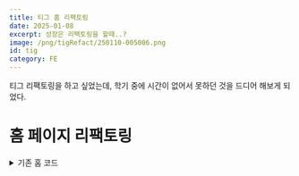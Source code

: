 ```yaml
---
title: 티그 홈 리팩토링
date: 2025-01-08
excerpt: 성장은 리팩토링을 할때..?
image: /png/tigRefact/250110-005006.png
id: tig
category: FE
---
```


티그 리팩토링을 하고 싶었는데, 학기 중에 시간이 없어서 못하던 것을 드디어 해보게 되었다.

# 홈 페이지 리팩토링

<details>
  <summary>기존 홈 코드</summary>
  <div markdown="1">
```tsx
'use client';
...

const bannerArray: React.FunctionComponent<React.SVGProps<SVGSVGElement>>[] = [
HomeBannerSVG1,
HomeBannerSVG2,
HomeBannerSVG3,
HomeBannerSVG4,
HomeBannerSVG5,
];

const bannerLinkArray = [
'https://tigleisure.com/',
'https://longing-scallop-dfd.notion.site/3-000-2a2677fd096047a8b715219db39cd15d?pvs=4',
'https://longing-scallop-dfd.notion.site/10-000-5-87053ece85e2448e9744d89465dbffde?pvs=4',
'https://longing-scallop-dfd.notion.site/10-000-5-87053ece85e2448e9744d89465dbffde?pvs=4',
'https://longing-scallop-dfd.notion.site/3-000-won-discount-coupon-policy-74d16e4cb53c4c90bac604ebd03599b4?pvs=4',
];

export default function Home() {
  return (
    <Suspense fallback={<TigLoadingPage />}>
      <HomeContent />
    </Suspense>
  );
}

function HomeContent() {
const [currentBanner, setCurrentBanner] = useState(0);
const [isBannerClicked, setIsBannerClicked] = useState(false);
const router = useRouter();
const CurrentBannerSVG = bannerArray[currentBanner];

const nextBanner = () => {
setCurrentBanner((prev) => (prev + 1) % bannerArray.length);
};

const prevBanner = () => {
setCurrentBanner(
(prev) => (prev - 1 + bannerArray.length) % bannerArray.length
);
};

useEffect(() => {
let timer: string | number | NodeJS.Timeout | undefined;
if (!isBannerClicked) {
timer = setInterval(nextBanner, 3000);
} else {
clearInterval(timer);
}

    return () => clearInterval(timer);

}, [isBannerClicked]);
const MAINARRAY = mainArray;
const { clubCards, recommendClubCards, isSuccess } = useGeolocation();
const [isVisible, setIsVisible] = useState(true);
const [lastScrollY, setLastScrollY] = useState(0);

useEffect(() => {
if (typeof window === 'undefined') return;

    const controlNavbar = () => {
      const currentScrollY = document.documentElement.scrollTop;
      console.log(currentScrollY);
      if (currentScrollY > lastScrollY) {
        setIsVisible(false);
      } else {
        setIsVisible(true);
      }
      setLastScrollY(currentScrollY);
    };

    window.addEventListener('scroll', controlNavbar);

    return () => {
      window.removeEventListener('scroll', controlNavbar);
    };

}, [lastScrollY]);

return (

<main className="w-full flex flex-col pb-[40px] bg-white">
  <SearchHeader isHomeOrResultPage className="sticky" />
  <Tabs
    tabArray={MAINARRAY}
    from="home"
    className={`stickytransition-transform duration-300 ease-in-out z-[9] top-[58px] ${
      isVisible ? 'translate-y-0' : '-translate-y-300'
    }`}
  />
  {!isSuccess && <TigLoadingPage />}
  {isSuccess && (
    <>
      <div
        className="relative w-full max-w-[640px] mb-5 cursor-pointer"
        onMouseDown={() => setIsBannerClicked(true)}
        onMouseUp={() => setIsBannerClicked(false)}
        onMouseLeave={() => setIsBannerClicked(false)}
        onClick={() => {
          router.push(bannerLinkArray[currentBanner]);
        }}
      >
        <CurrentBannerSVG className="w-full h-auto" />
        <div className="absolute bottom-[14px] right-5 bg-black bg-opacity-50 text-white px-2 py-1 rounded  caption4">
          {currentBanner + 1}&nbsp;&nbsp;|&nbsp;&nbsp;{bannerArray.length}
        </div>
      </div>
      <UIList />
      {clubCards.length !== 0 && (
        <HomeCardList
          title="근처에서 즐길 수 있는 스포츠예요"
          Card={clubCards}
        />
      )}
      <HomeCardList title="이런 스포츠 어때요?" Card={recommendClubCards} />
      <Footer />
    </>
  )}
</main>
); }

````
  </div>
</details>

기존의 코드... 사실 리팩토링을 한 번도 안한 것은 아니기 때문에 API 호출하는 부분은 어느정도 빼놨지만, 새로운 기능들이 추가되면서 정신없어졌다. 좀 심할정도..

<br /> 리팩토링을 시작하기 전에 전체 틀을 바꾸고 싶었다.

`Next.js`를 사용하면 만들었지만, 대부분의 컴포넌트에 `use client`를 사용하여 넥스트를 사용하는 이유가 없어지고 있다는 느낌을 많이 받았다.
유저와의 상호작용이 많이 필요하고, 로그인/비로그인 유저를 구분하기 위해 어쩔 수 없다고 합리화 하고 있었지만 변명뿐이라는 생각을 항상 했었다.

## 로그인 / 비로그인 유저 구분

토큰을 사용해 구분해야 하는데, `http-only` 속성이 부여된 쿠키는 까보지 못한다는 생각때문에 AT는 헤더로 옮겨와 로컬스토리지에 심어두는 방식을 이용했지만
이 방법은 `XSS`공격에 위험요인이 될 수 있다고 생각했다.

이를 위해 RSC와 middleware를 사용했다. CC는 클라이언트 단이기 때문에 `http-only`속성이 부여된 쿠키는 읽어볼 수 없지만 RSC는 서버단이기 때문에 읽을 수 있었다.

쿠키에서 토큰을 읽을 수 있다면 로그인/비로그인 유저구분을 정상적으로 할 수 있고 플러스알파로 성능향상, 보안강화의 이점이 있었기 때문에 적용했다.

## 선언형 컴포넌트

또한 `Suspense`를 사용하지 않았기 때문에 명령형 컴포넌트로 만들었는데 이는 가독성을 많이 해친다고 생각해서 선언형으로 바꾸고 싶었다.
이를 위해선 먼저 바꿔야할 부분들이 있었다.

### 기존 로직 변경

먼저 우리 `home`의 API는 나의 위,경도를 사용한다. MVP를 만들었을때 내 정보를 쏘니깐 이건 `POST`메서드를 사용해야지 하고 `POST`로 만들었지만, 이렇게 하면 `suspense`를 적용할 수 없다. 그리고 `POST`요청은 DB의 데이터가 변경될 때 사용하는 것이 맞으므로 메서드 사용이 잘못된 부분도 있었다.

현재 `tanstack query`에서는 `useMutate`에서는 suspense 관련 기능을 사용할 수 없었고 `useSuspenseQuery`, 즉 `GET`요청을 사용한 경우에만 이를 이용할 수 있었다. 이를 위해 백엔드와 함께 메서드를 변경했다.

<br/ >이제 서버에서 토큰을 확인해 로그인여부를 구분할 수 있으므로 필요한 API를 구분해 불러왔다. 이렇게 함으로써 스트리밍도 적용할 수 있게 되었다. 홈 배너, 카테고리등은 SSR를 통해 구현할 수 있기 때문에 적용해줬다.

### 커스텀 훅 구현

####  useScroll()훅 구현
  실질적으로 스크롤 관련해서 필요한 상태는 `isVisible`이다. 커스텀훅을 만들고 이 값만 받아오도록 수정했다.
####  컴포넌트 화
  홈 배너는 아예 다른 구역이기 때문에 컴포넌트화 했고, 구분할 수 있는 부분들은 구분해줬다.
####  useLocation()훅 리팩토링
  코드 내부에서 위치를 받아오는 로직이 있었는데, 이 훅 역시 분리해줘서 가독성을 높여줬다.

# 리팩토링 후
```ts
//page.tsx(RSC)
export default function Home() {
  const isLogin = cookies().get('accessToken') !== undefined;

  return (
    <main className="w-full flex flex-col pb-[40px] bg-white shadow-mainShadow">
      <HomeContent isLogin={isLogin}>
        <HomeBanner />
        <UIList />
      </HomeContent>
    </main>
  );
}
```

```ts
//homeContent.tsx(CC)
export default function HomeContent({
  isLogin,
  children,
}: {
  isLogin: boolean;
  children: React.ReactNode;
}) {
  const MAINARRAY = mainArray;
  const { clubCards, recommendClubCards } = useGeolocation(isLogin);
  const { isVisible } = useScroll();

  return (
    <>
      <SearchHeader isHomeOrResultPage className="sticky" />
      <Tabs
        tabArray={MAINARRAY}
        from="home"
        className={`stickytransition-transform duration-300 ease-in-out z-[9] top-[58px] ${
          isVisible ? 'translate-y-0' : '-translate-y-300'
        }`}
      />
      {children}
      <HomeCardList title="근처에서 즐길 수 있는 스포츠예요" Card={clubCards} />
      <HomeCardList title="이런 스포츠 어때요?" Card={recommendClubCards} />
      <Footer />
    </>
  );
}
```

훨씬 깔끔해졌다.

선언형 컴포넌트를 사용함으로써 분기처리를 할 필요가 없어졌고, 커스텀 훅을 분리하여 필요한 상태만 가져와 사용하여 가독성이 좋아졌다. 또한 컴포넌트로 분리함으로써 무슨 역할을 하는지 알기 쉬워졌다.

SSR 및 스트리밍을 적용해서 `pre-rendering`이 가능한 부분은 미리 렌더링 해주고, 부분적으로 `Suspense`를 걸어 UX를 향상시켰다.

<br />
### 기존 홈 로딩
<img
  src="/png/tig/250127-181651.png"
  alt="기존홈로딩"
  width={200}
  height={300}
/>
<br />
### 현재 홈 로딩
<img
  src="/png/tig/250127-181728.png"
  alt="기존홈로딩"
  width={200}
  height={300}
/>

<br />

# 폰트 개선

```css
@font-face {
  font-family: 'Pretendard';
  src: url('../styles/fonts/Pretendard-Bold.otf') format('opentype');
  font-weight: bold;
  font-style: normal;
}

@font-face {
  font-family: 'Pretendard';
  src: url('../styles/fonts/Pretendard-SemiBold.otf') format('opentype');
  font-weight: 600;
  font-style: normal;
}

@font-face {
  font-family: 'Pretendard';
  src: url('../styles/fonts/Pretendard-Medium.otf') format('opentype');
  font-weight: 500;
  font-style: normal;
}

@font-face {
  font-family: 'Pretendard';
  src: url('../styles/fonts/Pretendard-Regular.otf') format('opentype');
  font-weight: normal;
  font-style: normal;
}

* {
  ...
  font-family: Pretendard, 'Pretendard Variable', -apple-system,
    BlinkMacSystemFont, system-ui, Roboto, 'Helvetica Neue', 'Segoe UI',
    'Apple SD Gothic Neo', 'Noto Sans KR', 'Malgun Gothic', 'Apple Color Emoji',
    'Segoe UI Emoji', 'Segoe UI Symbol', sans-serif;
}
```

![250127-183217](/png/tig/250127-183217.png)
`otf`방식을 사용하고 있었다. 이 방식을 채택했던 이유는 이렇게 해야 모바일 환경에서도 깨지지 않는다고 생각했기 떄문이다.

하지만 이 방식은 네트워크상 시간소요가 과하게 되었고, 무엇보다 SSR를 적용을 하니 깜빡임현상이 일어났다.

<br />
`otf`는 OpenType Font의 약자로 일반폰트형식이지만 웹 환경 최적화가 이루어져있지 않기
때문에 용량이 크고 로딩하는데 시간이 오래걸렸다. 그래서 이를 `woff`, Web Open Font
Format으로 변경해줬다.

```css
* {
  box-sizing: border-box;
  font-size: 16px;
  padding: 0;
  margin: 0;
  font-family: 'Pretendard Variable', -apple-system, BlinkMacSystemFont, system-ui,
    Roboto, 'Helvetica Neue', 'Segoe UI', 'Apple SD Gothic Neo', 'Noto Sans KR',
    'Malgun Gothic', 'Apple Color Emoji', 'Segoe UI Emoji', 'Segoe UI Symbol', sans-serif;
}
```

```ts
import localFont from 'next/font/local';

const pretendard = localFont({
  src: '../styles/fonts/PretendardVariable.woff2',
  display: 'swap',
  weight: '45 920',
});
...
export default function RootLayout({
  children,
}: Readonly<{
  children: React.ReactNode;
}>) {
  return (
    <html lang="ko">
      <body className={pretendard.className}>
  ...
```
![250127-183034](/png/tig/250127-183034.png)
`next/font/local`을 통해 최적화까지 거쳐주니 속도를 500% 향상시킬 수 있었고, `display: swap`을 통해 깜빡임 현상도 없앨 수 있었다.
